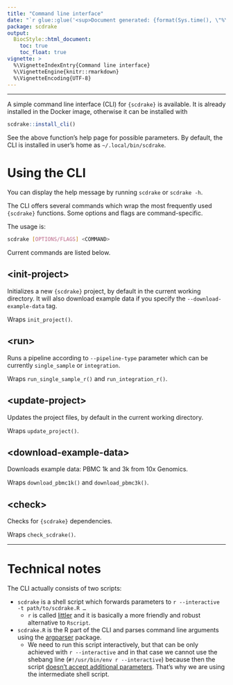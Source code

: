 ```yaml
---
title: "Command line interface"
date: "`r glue::glue('<sup>Document generated: {format(Sys.time(), \"%Y-%m-%d %H:%M:%S %Z%z</sup>\")}')`"
package: scdrake
output:
  BiocStyle::html_document:
    toc: true
    toc_float: true
vignette: >
  %\VignetteIndexEntry{Command line interface}
  %\VignetteEngine{knitr::rmarkdown}
  %\VignetteEncoding{UTF-8}
---
```


***

A simple command line interface (CLI) for `{scdrake}` is available. It is already installed in the Docker image,
otherwise it can be installed with

```r
scdrake::install_cli()
```

See the above function's help page for possible parameters. By default, the CLI is installed in user's home as
`~/.local/bin/scdrake`.

# Using the CLI

You can display the help message by running `scdrake` or `scdrake -h`.

The CLI offers several commands which wrap the most frequently used `{scdrake}` functions.
Some options and flags are command-specific.

The usage is:

```bash
scdrake [OPTIONS/FLAGS] <COMMAND>
```

Current commands are listed below.

## &lt;init-project&gt;

Initializes a new `{scdrake}` project, by default in the current working directory. It will also download example data
if you specify the `--download-example-data` tag.

Wraps `init_project()`.

## &lt;run&gt;

Runs a pipeline according to `--pipeline-type` parameter which can be currently `single_sample` or `integration`.

Wraps `run_single_sample_r()` and `run_integration_r()`.

## &lt;update-project&gt;

Updates the project files, by default in the current working directory.

Wraps `update_project()`.

## &lt;download-example-data&gt;

Downloads example data: PBMC 1k and 3k from 10x Genomics.

Wraps `download_pbmc1k()` and `download_pbmc3k()`.

## &lt;check&gt;

Checks for `{scdrake}` dependencies.

Wraps `check_scdrake()`.

***

# Technical notes

The CLI actually consists of two scripts:

- `scdrake` is a shell script which forwards parameters to <code>r \-\-interactive -t path/to/scdrake.R ...</code>
  - `r` is called [littler](https://eddelbuettel.github.io/littler/) and it is basically a more friendly and robust
    alternative to `Rscript`.
- `scdrake.R` is the R part of the CLI and parses command line arguments using the
  [argparser](https://bitbucket.org/djhshih/argparser) package.
  - We need to run this script interactively, but that can be only achieved with <code>r \-\-interactive</code> and in that case
    we cannot use the shebang line (`#!/usr/bin/env r --interactive`) because then the script
    [doesn't accept additional parameters](https://stackoverflow.com/questions/4303128/how-to-use-multiple-arguments-for-awk-with-a-shebang-i-e).
    That's why we are using the intermediate shell script.
